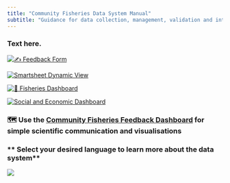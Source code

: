 ```yaml
---
title: "Community Fisheries Data System Manual"
subtitle: "Guidance for data collection, management, validation and interpretation"
---
```


### Text here.

::: {layout-nrow="2"}
[![✍️ Feedback Form](images/feedbackform.png)](https://app.smartsheet.com/b/form/3464c4c77c1547a49fda7e9062f363f3)

[![Smartsheet Dynamic View](images/ssdv.jpg)](https://dynamicview.smartsheet.com/)

[![🐠 Fisheries Dashboard](images/fishdashboard.png)](https://blueventures.shinyapps.io/fisheries-dashboard/)

[![Social and Economic Dashboard](images/socialdashboard.png)](https://blueventures.shinyapps.io/social-economic-dashboard/)
:::

### 🗺️ Use the [Community Fisheries Feedback Dashboard](https://blueventures.shinyapps.io/community-feedback/) for simple scientific communication and visualisations

### \*\* Select your desired language to learn more about the data system\*\*

![](images/BV_wide_photo.jpg)
